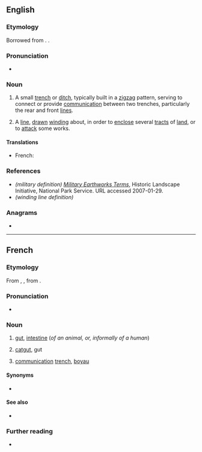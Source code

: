 ==English==

===Etymology===
Borrowed from {{bor|en|fr|boyau|notext=1}}. {{doublet|en|bowel}}.

===Pronunciation===
* {{a|UK}} {{IPA|/ˈbwɑːjəʊ/|/ˈbɔɪəʊ/|lang=en}}

===Noun===
{{en-noun}}

# {{lb|en|military}} A small [[trench]] or [[ditch]], typically built in a [[zigzag]] pattern, serving to connect or provide [[communication]] between two trenches, particularly the rear and front [[line]]s.
# A [[line]], [[drawn]] [[wind]]ing about, in order to [[enclose]] several [[tract]]s of [[land]], or to [[attack]] some works.

====Translations====
{{trans-top|passage connecting two trenches}}
* French: {{t+|fr|boyau|m}}
{{trans-mid}}
{{trans-bottom}}

===References===
* ''(military definition)'' ''[http://www.cr.nps.gov/hps/hli/currents/earthworks/glossaryA_C.htm Military Earthworks Terms]'', Historic Landscape Initiative, National Park Service. URL accessed 2007-01-29.
* ''(winding line definition)'' {{1728}}

===Anagrams===
* {{anagrams|en|Ayoub|Yoabu|bayou}}

----

==French==

===Etymology===
From {{inh|fr|fro|boiel}}, {{m|fro|bouel}}, from {{inh|fr|la|botellus}}.

===Pronunciation===
* {{fr-IPA}}

===Noun===
{{fr-noun|m|boyaux}}

# {{lb|fr|anatomy}} [[gut]], [[intestine]] (''of an animal, or, informally of a human'')
# [[catgut]], gut
# {{lb|fr|military}} [[communication]] [[trench]], [[#English|boyau]]

====Synonyms====
* {{sense|gut}} {{l|fr|intestin}}

====See also====
* {{l|fr|entrailles}}

===Further reading===
* {{R:TLFi}}